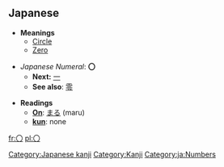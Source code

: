 == Japanese ==

*'''Meanings'''
**[[Circle]]
**[[Zero]]

*''Japanese Numeral'': '''〇'''
**'''Next:''' [[一]]
**'''See also''': [[零]]

*'''Readings'''
**'''[[on#Japanese Romaji|On]]''': [[まる]] (maru)
**'''[[kun#Japanese Romaji|kun]]''': none

[[Category:Japanese kanji]]
[[Category:Kanji]]
[[Category:ja:Numbers]]

[[fr:〇]]
[[pl:〇]]